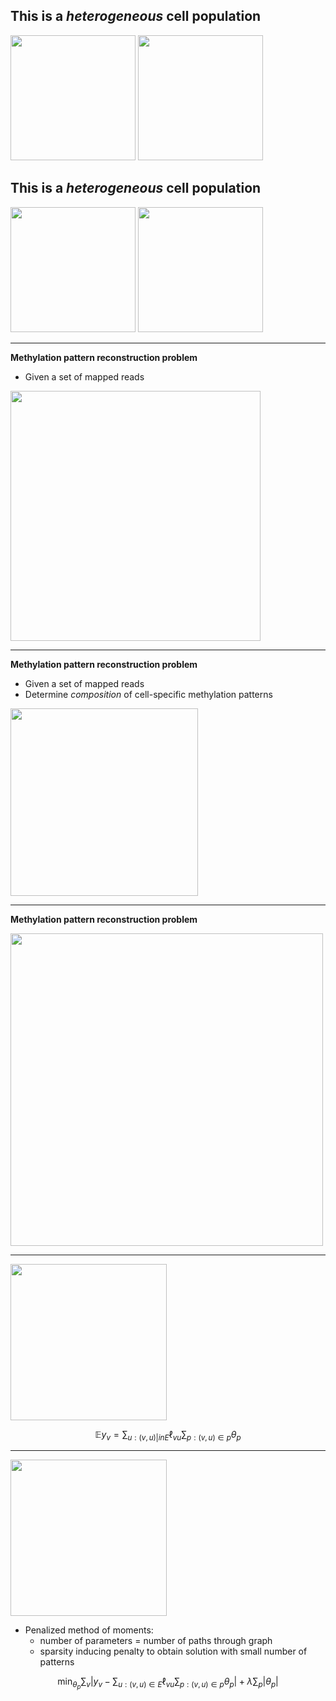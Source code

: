 ## This is a *heterogeneous* cell population

<div class="centered">
<img src="img/block.png" style="height: 200px;"/>
<img src="img/population1.png" style="height: 200px;"/>
</div>

## This is a *heterogeneous* cell population

<div class="centered">
<img src="img/block.png" style="height: 200px;"/>
<img src="img/population2.png" style="height: 200px;"/>
</div>


----

**Methylation pattern reconstruction problem**

- Given a set of mapped reads

<div class="centered">
<img src="img/meth_pileup.png" style="height: 400px;"/>
</div>

----

**Methylation pattern reconstruction problem**

- Given a set of mapped reads
- Determine _composition_ of cell-specific methylation patterns

<div class="centered">
<img src="img/patterns.png" style="height: 300px;"/>
</div>

---

**Methylation pattern reconstruction problem**

<div class="centered">
<img src="img/methylflow.png" style="height: 500px;"/>
</div>

---

<div class="centered">
<img src="img/region_graph.png" style="height: 250px;"/>
</div>

$$
\mathbb{E} y_v = \sum_{u:(v,u) |in E} \ell_{vu} \sum_{p:(v,u)\in p} \theta_p
$$

---

<div class="centered">
<img src="img/region_graph.png" style="height: 250px;"/>
</div>

- Penalized method of moments:
  - number of parameters = number of paths through graph
  - sparsity inducing penalty to obtain solution with small number of patterns
  
$$
\min_{\theta_p} \sum_v |y_v - \sum_{u:(v,u)\in E} \ell_{vu} \sum_{p:(v,u)\in p} \theta_p | + \lambda \sum_p |\theta_p |
$$

